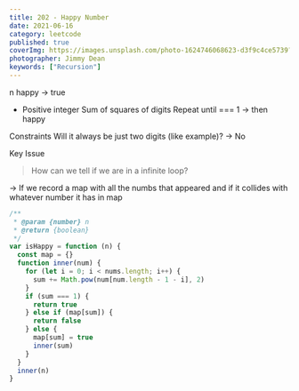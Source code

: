 ```yaml
---
title: 202 - Happy Number
date: 2021-06-16
category: leetcode
published: true
coverImg: https://images.unsplash.com/photo-1624746068623-d3f9c4ce5739?ixid=MnwxMjA3fDB8MHxlZGl0b3JpYWwtZmVlZHw1fHx8ZW58MHx8fHw%3D&ixlib=rb-1.2.1&auto=format&fit=crop&w=400&q=60
photographer: Jimmy Dean
keywords: ["Recursion"]
---
```


n
happy -> true

- Positive integer
  Sum of squares of digits
  Repeat until === 1 -> then happy

Constraints
Will it always be just two digits (like example)?
-> No

Key Issue

> How can we tell if we are in a infinite loop?

-> If we record a map with all the numbs that appeared and if it collides with whatever number it has in map

```js
/**
 * @param {number} n
 * @return {boolean}
 */
var isHappy = function (n) {
  const map = {}
  function inner(num) {
    for (let i = 0; i < nums.length; i++) {
      sum += Math.pow(num[num.length - 1 - i], 2)
    }
    if (sum === 1) {
      return true
    } else if (map[sum]) {
      return false
    } else {
      map[sum] = true
      inner(sum)
    }
  }
  inner(n)
}
```
